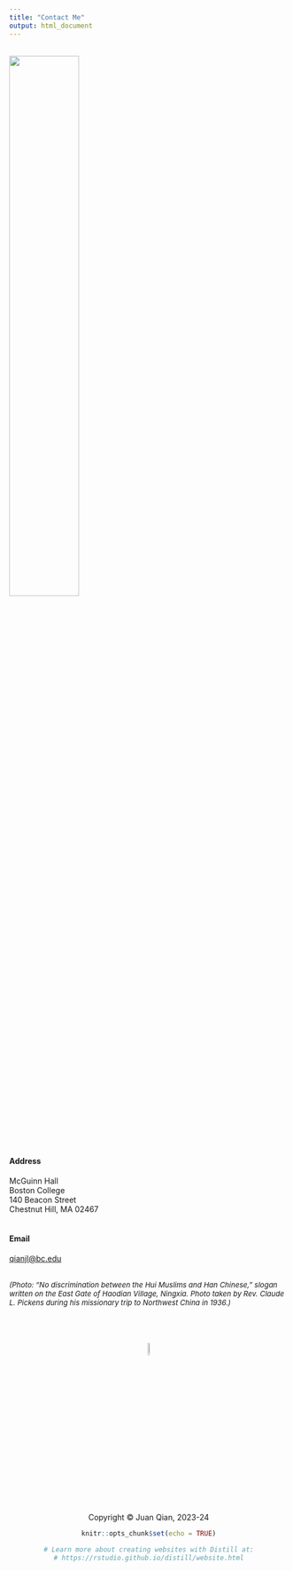 ```yaml
---
title: "Contact Me"
output: html_document
---
```

<br>
<img src="muslims.jpeg" style="width:50%; margin-right: 20px">
<br>
<br>

#### **Address**
McGuinn Hall <br>
Boston College <br>
140 Beacon Street <br>
Chestnut Hill, MA 02467 <br>
<br>

#### **Email**
[qianjl@bc.edu](mailto:qianjl@bc.edu)
<br>
<br>

<font size="2"> *(Photo: "No discrimination between the Hui Muslims and Han Chinese," slogan written on the East Gate of Haodian Village, Ningxia. Photo taken by Rev. Claude L. Pickens during his missionary trip to Northwest China in 1936.)*</font>


<br>
<br>
<br>
<center> <img src="juan_logo.png" style="width:7.5%">
<br>
<center> Copyright © Juan Qian, 2023-24
```r
knitr::opts_chunk$set(echo = TRUE)

# Learn more about creating websites with Distill at:
# https://rstudio.github.io/distill/website.html

```

